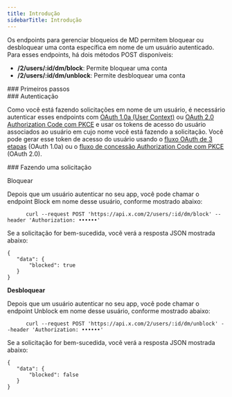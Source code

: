 ```yaml
---
title: Introdução
sidebarTitle: Introdução
---
```


Os endpoints para gerenciar bloqueios de MD permitem bloquear ou desbloquear uma conta específica em nome de um usuário autenticado. Para esses endpoints, há dois métodos POST disponíveis:

- **/2/users/:id/dm/block**: Permite bloquear uma conta
- **/2/users/:id/dm/unblock**: Permite desbloquear uma conta

<div id="getting-started">
  ### Primeiros passos
</div>

<div id="authentication">
  ### Autenticação
</div>

Como você está fazendo solicitações em nome de um usuário, é necessário autenticar esses endpoints com [OAuth 1.0a (User Context)](/pt-BR/resources/fundamentals/authentication#obtaining-access-tokens-using-3-legged-oauth-flow) ou [OAuth 2.0 Authorization Code com PKCE](/pt-BR/resources/fundamentals/authentication#oauth-2-0-authorization-code-flow-with-pkce-2) e usar os tokens de acesso do usuário associados ao usuário em cujo nome você está fazendo a solicitação. Você pode gerar esse token de acesso do usuário usando o [fluxo OAuth de 3 etapas](https://developer.x.com/resources/fundamentals/authentication/obtaining-user-access-tokens) (OAuth 1.0a) ou o [fluxo de concessão Authorization Code com PKCE](/pt-BR/resources/fundamentals/authentication#oauth-2-0-authorization-code-flow-with-pkce-2) (OAuth 2.0).

<div id="making-a-request">
  ### Fazendo uma solicitação
</div>

Bloquear

Depois que um usuário autenticar no seu app, você pode chamar o endpoint Block em nome desse usuário, conforme mostrado abaixo:

```
      curl --request POST 'https://api.x.com/2/users/:id/dm/block' --header 'Authorization: ••••••'
```

Se a solicitação for bem-sucedida, você verá a resposta JSON mostrada abaixo:

```
{
   "data": {
       "blocked": true
   }
}
```

**Desbloquear**

Depois que um usuário autenticar no seu app, você pode chamar o endpoint Unblock em nome desse usuário, conforme mostrado abaixo:

```
      curl --request POST 'https://api.x.com/2/users/:id/dm/unblock' --header 'Authorization: ••••••'
```

Se a solicitação for bem-sucedida, você verá a resposta JSON mostrada abaixo:

```
{
   "data": {
       "blocked": false
   }
}
```
